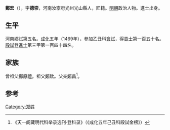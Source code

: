 {{Otheruses|other=名为郑德崇的其他人物|郑德崇}}

'''鄭宏'''（{{bd|1442年||？}}），字'''德崇'''，河南汝寧府光州光山縣人，匠籍。[[明朝|明朝]]政治人物。進士出身。

== 生平 ==
河南鄉試第五名。[[成化|成化]]五年（1469年），參加乙丑科[[會試|會試]]，得[[貢士|貢士]]第一百五十名。[[殿試|殿試]]登[[進士|進士]]第三甲第一百四十四名。

== 家族 ==
曾祖父[[鄭原禮|鄭原禮]]。祖父[[鄭欽|鄭欽]]。父亲[[鄭昌|鄭昌]]<ref>《天一阁藏明代科举录选刊·登科录》（《成化五年己丑科殿試金榜》）</ref>。

==参考==
{{reflist}}

{{成化五年己丑科殿試金榜}}

{{Authority control}}

{{DEFAULTSORT:}}
[[Category:郑姓|Category:郑姓]]


{{明朝人物小作品}}